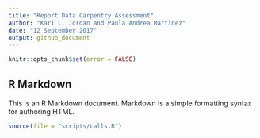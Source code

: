 ```yaml
---
title: "Report Data Carpentry Assessment"
author: "Kari L. Jordan and Paula Andrea Martinez"
date: "12 September 2017"
output: github_document
---
```


```r
knitr::opts_chunk$set(error = FALSE)
```

## R Markdown

This is an R Markdown document. Markdown is a simple formatting syntax for authoring HTML.


```r
source(file = "scripts/calls.R")
```


